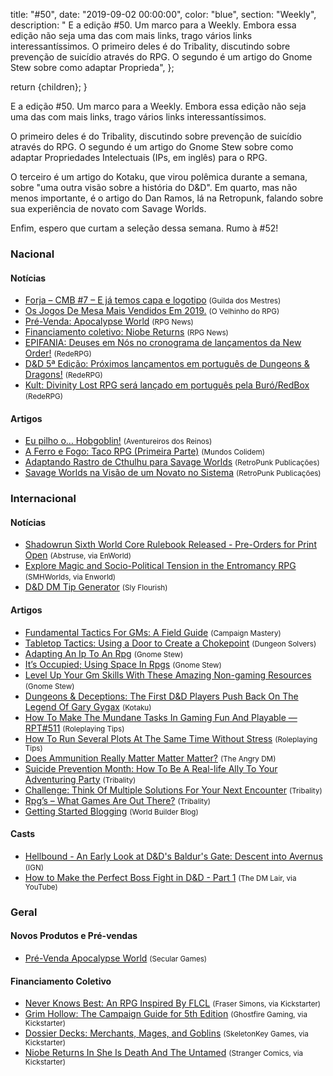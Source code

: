 
  title: "#50",
  date: "2019-09-02 00:00:00",
  color: "blue",
  section: "Weekly",
  description:
    "    E a edição #50. Um marco para a Weekly. Embora essa edição não seja uma das com mais links, trago vários links interessantíssimos. O primeiro deles é do Tribality, discutindo sobre prevenção de suicídio através do RPG. O segundo é um artigo do Gnome Stew sobre como adaptar Proprieda",
};

  return <InternalLayout meta={meta}>{children}</InternalLayout>;
}

E a edição #50. Um marco para a Weekly. Embora essa edição não seja uma das com mais links, trago vários links interessantíssimos.

O primeiro deles é do Tribality, discutindo sobre prevenção de suicídio através do RPG. O segundo é um artigo do Gnome Stew sobre como adaptar Propriedades Intelectuais (IPs, em inglês) para o RPG.

O terceiro é um artigo do Kotaku, que virou polêmica durante a semana, sobre &quot;uma outra visão sobre a história do D&amp;D&quot;. Em quarto, mas não menos importante, é o artigo do Dan Ramos, lá na Retropunk, falando sobre sua experiência de novato com Savage Worlds.

Enfim, espero que curtam a seleção dessa semana. Rumo à #52!

### Nacional

#### Notícias

- [Forja – CMB #7 – E já temos capa e logotipo] <small>(Guilda dos Mestres)</small>
- [Os Jogos De Mesa Mais Vendidos Em 2019.] <small>(O Velhinho do RPG)</small>
- [Pré-Venda: Apocalypse World] <small>(RPG News)</small>
- [Financiamento coletivo: Niobe Returns] <small>(RPG News)</small>
- [EPIFANIA: Deuses em Nós no cronograma de lançamentos da New Order!] <small>(RedeRPG)</small>
- [D&amp;D 5ª Edição: Próximos lançamentos em português de Dungeons &amp; Dragons!] <small>(RedeRPG)</small>
- [Kult: Divinity Lost RPG será lançado em português pela Buró/RedBox] <small>(RedeRPG)</small>

#### Artigos

- [Eu pilho o… Hobgoblin!] <small>(Aventureiros dos Reinos)</small>
- [A Ferro e Fogo: Taco RPG (Primeira Parte)] <small>(Mundos Colidem)</small>
- [Adaptando Rastro de Cthulhu para Savage Worlds] <small>(RetroPunk Publicações)</small>
- [Savage Worlds na Visão de um Novato no Sistema] <small>(RetroPunk Publicações)</small>

### Internacional

#### Notícias

- [Shadowrun Sixth World Core Rulebook Released - Pre-Orders for Print Open] <small>(Abstruse, via EnWorld)</small>
- [Explore Magic and Socio-Political Tension in the Entromancy RPG] <small>(SMHWorlds, via Enworld)</small>
- [D&amp;D DM Tip Generator] <small>(Sly Flourish)</small>

#### Artigos

- [Fundamental Tactics For GMs: A Field Guide] <small>(Campaign Mastery)</small>
- [Tabletop Tactics: Using a Door to Create a Chokepoint] <small>(Dungeon Solvers)</small>
- [Adapting An Ip To An Rpg] <small>(Gnome Stew)</small>
- [It’s Occupied; Using Space In Rpgs] <small>(Gnome Stew)</small>
- [Level Up Your Gm Skills With These Amazing Non-gaming Resources] <small>(Gnome Stew)</small>
- [Dungeons &amp; Deceptions: The First D&amp;D Players Push Back On The Legend Of Gary Gygax] <small>(Kotaku)</small>
- [How To Make The Mundane Tasks In Gaming Fun And Playable — RPT#511] <small>(Roleplaying Tips)</small>
- [How To Run Several Plots At The Same Time Without Stress] <small>(Roleplaying Tips)</small>
- [Does Ammunition Really Matter Matter Matter?] <small>(The Angry DM)</small>
- [Suicide Prevention Month: How To Be A Real-life Ally To Your Adventuring Party] <small>(Tribality)</small>
- [Challenge: Think Of Multiple Solutions For Your Next Encounter] <small>(Tribality)</small>
- [Rpg’s – What Games Are Out There?] <small>(Tribality)</small>
- [Getting Started Blogging] <small>(World Builder Blog)</small>

#### Casts

- [Hellbound - An Early Look at D&amp;D&#039;s Baldur&#039;s Gate: Descent into Avernus] <small>(IGN)</small>
- [How to Make the Perfect Boss Fight in D&amp;D - Part 1] <small>(The DM Lair, via YouTube)</small>

### Geral

#### Novos Produtos e Pré-vendas

- [Pré-Venda Apocalypse World] <small>(Secular Games)</small>

#### Financiamento Coletivo

- [Never Knows Best: An RPG Inspired By FLCL] <small>(Fraser Simons, via Kickstarter)</small>
- [Grim Hollow: The Campaign Guide for 5th Edition] <small>(Ghostfire Gaming, via Kickstarter)</small>
- [Dossier Decks: Merchants, Mages, and Goblins] <small>(SkeletonKey Games, via Kickstarter)</small>
- [Niobe Returns In She Is Death And The Untamed] <small>(Stranger Comics, via Kickstarter)</small>

[savage worlds na visão de um novato no sistema]: https://retropunk.com.br/editora/savage-worlds-na-visao-de-um-novato-no-sistema/
[forja – cmb #7 – e já temos capa e logotipo]: http://guildadosmestres.com.br/2019/08/26/forja-cmb-7-e-ja-temos-capa-e-logotipo/
[d&amp;d dm tip generator]: http://slyflourish.com/dm_tip_generator.html
[fundamental tactics for gms: a field guide]: http://www.campaignmastery.com/blog/tactics-4-gms-a-field-guide/
[shadowrun sixth world core rulebook released - pre-orders for print open]: https://www.enworld.org/threads/shadowrun-sixth-world-core-rulebook-released-pre-orders-for-print-open.666944/
[dungeons &amp; deceptions: the first d&amp;d players push back on the legend of gary gygax]: https://kotaku.com/dungeons-deceptions-the-first-d-d-players-push-back-1837516834
[a ferro e fogo: taco rpg (primeira parte)]: https://www.mundoscolidem.com.br/taco-rpg-i/
[how to run several plots at the same time without stress]: https://www.roleplayingtips.com/adventure-building/how-to-run-several-plots-at-the-same-time-without-stress/
[hellbound - an early look at d&amp;d&#039;s baldur&#039;s gate: descent into avernus]: https://uk.ign.com/articles/2019/08/26/dnd-baldurs-gate-avernus-preview-play-session-ign-hellbound
[explore magic and socio-political tension in the entromancy rpg]: https://www.enworld.org/threads/explore-magic-and-socio-political-tension-in-the-entromancy-rpg.666704/#new_tab?utm_source=rss&utm_medium=rss&utm_campaign=explore-magic-and-socio-political-tension-in-the-entromancy-rpg
[challenge: think of multiple solutions for your next encounter]: https://www.tribality.com/2019/08/27/challenge-think-of-multiple-solutions-for-your-next-encounter/
[level up your gm skills with these amazing non-gaming resources]: https://gnomestew.com/level-up-your-gm-skills-with-these-amazing-non-gaming-resources/
[how to make the perfect boss fight in d&amp;d - part 1]: https://www.youtube.com/watch?v=uufG7zVE3nA
[kult: divinity lost rpg será lançado em português pela buró/redbox]: https://www.rederpg.com.br/2019/08/27/kult-divinity-lost-rpg-sera-lancado-em-portugues-pela-buro-redbox/
[rpg’s – what games are out there?]: https://www.tribality.com/2019/08/27/rpgs-whats-new-out-there-2/
[does ammunition really matter matter matter?]: https://theangrygm.com/does-ammunition-matter/
[adapting an ip to an rpg]: https://gnomestew.com/adapting-an-ip-to-an-rpg/
[grim hollow: the campaign guide for 5th edition]: https://www.kickstarter.com/projects/977277590/grim-hollow-the-campaign-guide
[never knows best: an rpg inspired by flcl]: https://www.kickstarter.com/projects/163542734/never-knows-best-adolescent-rebellion-tabletop-roleplaying
[dossier decks: merchants, mages, and goblins]: https://www.kickstarter.com/projects/884669312/dossier-decks-merchants-mages-and-goblins
[os jogos de mesa mais vendidos em 2019.]: https://ovelhinhodorpg.wordpress.com/2019/08/28/os-jogos-de-mesa-mais-vendidos-em-2019/
[pré-venda: apocalypse world]: https://newsrpg.wordpress.com/2019/08/29/pre-venda-apocalypse-world/
[pré-venda apocalypse world]: https://www.secular-games.com/produto/pre-venda-apocalypse-world/
[how to make the mundane tasks in gaming fun and playable — rpt#511]: https://www.roleplayingtips.com/rptn/how-to-make-the-mundane-tasks-in-gaming-fun-and-playable-rpt511/
[getting started blogging]: https://worldbuilderblog.me/2019/08/29/getting-started-blogging/
[adaptando rastro de cthulhu para savage worlds]: https://retropunk.com.br/editora/adaptando-rastro-de-cthulhu-para-savage-worlds/
[epifania: deuses em nós no cronograma de lançamentos da new order!]: https://www.rederpg.com.br/2019/08/29/epifania-deuses-em-nos-no-cronograma-de-lancamentos-da-new-order/
[it’s occupied; using space in rpgs]: https://gnomestew.com/its-occupied-using-space-in-rpgs/
[tabletop tactics: using a door to create a chokepoint]: https://www.dungeonsolvers.com/2019/08/30/tabletop-tactics-using-a-door-to-create-a-choke-point/
[financiamento coletivo: niobe returns]: https://newsrpg.wordpress.com/2019/08/31/financiamento-coletivo-niobe-returns/
[niobe returns in she is death and the untamed]: https://www.kickstarter.com/projects/1182319554/niobe-returns-in-she-is-death-and-the-untamed
[suicide prevention month: how to be a real-life ally to your adventuring party]: https://www.tribality.com/2019/09/01/suicide-prevention-month-how-to-be-a-real-life-ally-to-your-adventuring-party/
[eu pilho o… hobgoblin!]: http://aventureirosdosreinos.com/eu-pilho-o-hobgoblin/
[d&amp;d 5ª edição: próximos lançamentos em português de dungeons &amp; dragons!]: https://www.rederpg.com.br/2019/09/01/dd-5a-edicao-proximos-lancamentos-em-portugues-de-dungeons-dragons/
